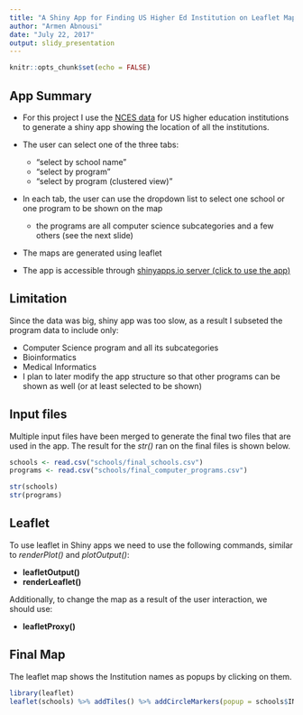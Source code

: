 ```yaml
---
title: "A Shiny App for Finding US Higher Ed Institution on Leaflet Maps"
author: "Armen Abnousi"
date: "July 22, 2017"
output: slidy_presentation
---
```


```r
knitr::opts_chunk$set(echo = FALSE)
```

## App Summary

- For this project I use the [NCES data](https://nces.ed.gov/ipeds/datacenter/InstitutionList.aspx) for US higher education institutions to generate a shiny app showing the location of all the institutions.
- The user can select one of the three tabs: 

    * "select by school name"
    * "select by program"
    * "select by program (clustered view)"
- In each tab, the user can use the dropdown list to select one school or one program to be shown on the map 
    + the programs are all computer science subcategories and a few others (see the next slide)
- The maps are generated using leaflet
- The app is accessible through [shinyapps.io server (click to use the app)](https://armen.shinyapps.io/schools/)

## Limitation

Since the data was big, shiny app was too slow, as a result I subseted the program data to include only:

- Computer Science program and all its subcategories
- Bioinformatics
- Medical Informatics
- I plan to later modify the app structure so that other programs can be shown as well (or at least selected to be shown)

## Input files

Multiple input files have been merged to generate the final two files that are used in the app.
The result for the *str()* ran on the final files is shown below.
```r
schools <- read.csv("schools/final_schools.csv")
programs <- read.csv("schools/final_computer_programs.csv")
```
```r
str(schools)
str(programs)
```

## Leaflet

To use leaflet in Shiny apps we need to use the following commands, similar to *renderPlot()* and *plotOutput()*:

- **leafletOutput()**
- **renderLeaflet()**

Additionally, to change the map as a result of the user interaction, we should use:

- **leafletProxy()**

## Final Map
The leaflet map shows the Institution names as popups by clicking on them.
```r
library(leaflet)
leaflet(schools) %>% addTiles() %>% addCircleMarkers(popup = schools$INSTNM, clusterOptions = markerClusterOptions())
```
